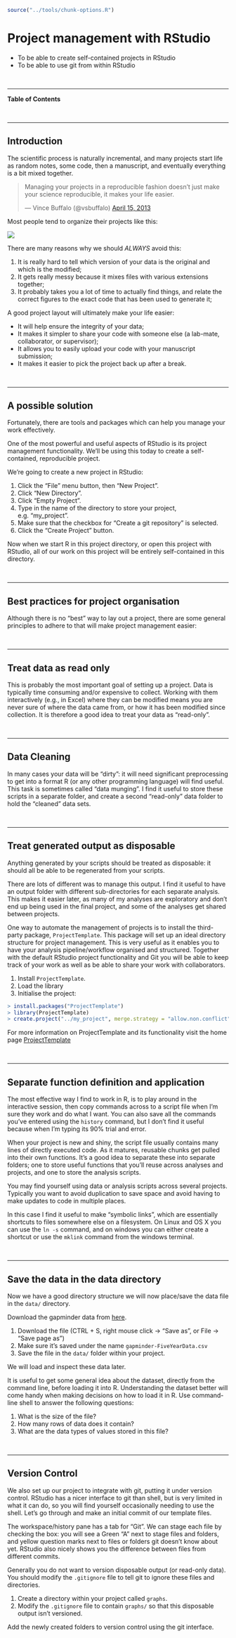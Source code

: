 
```r
source("../tools/chunk-options.R")
```

# Project management with RStudio

<!--sec data-title="Learning Objectives" data-id="obj" data-show=true data-collapse=false ces-->

* To be able to create self-contained projects in RStudio
* To be able to use git from within RStudio

<!--endsec-->

<br>

---

**Table of Contents**

<!-- toc -->

<br>

---

## Introduction

The scientific process is naturally incremental, and many projects
start life as random notes, some code, then a manuscript, and
eventually everything is a bit mixed together.

<blockquote class="twitter-tweet"><p>Managing your projects in a reproducible fashion doesn't just make your science reproducible, it makes your life easier.</p>&mdash; Vince Buffalo (@vsbuffalo) <a href="https://twitter.com/vsbuffalo/status/323638476153167872">April 15, 2013</a></blockquote>
<script async src="//platform.twitter.com/widgets.js" charset="utf-8"></script>

Most people tend to organize their projects like this:

![](images/bad_layout.png)

There are many reasons why we should *ALWAYS* avoid this:

1. It is really hard to tell which version of your data is
the original and which is the modified;
2. It gets really messy because it mixes files with various
extensions together;
3. It probably takes you a lot of time to actually find
things, and relate the correct figures to the exact code
that has been used to generate it;

A good project layout will ultimately make your life easier:

* It will help ensure the integrity of your data;
* It makes it simpler to share your code with someone else
(a lab-mate, collaborator, or supervisor);
* It allows you to easily upload your code with your manuscript submission;
* It makes it easier to pick the project back up after a break.

<br>

---

## A possible solution

Fortunately, there are tools and packages which can help you manage your work effectively.

One of the most powerful and useful aspects of RStudio is its project management
functionality. We'll be using this today to create a self-contained, reproducible
project.

<!--sec data-title="Challenge 1: Creating a self-contained project" data-id="ch1" data-show=true data-collapse=false ces-->

We're going to create a new project in RStudio:

1. Click the "File" menu button, then "New Project".
2. Click "New Directory".
3. Click "Empty Project".
4. Type in the name of the directory to store your project, e.g. "my_project".
5. Make sure that the checkbox for "Create a git repository" is selected.
6. Click the "Create Project" button.

<!--endsec-->

Now when we start R in this project directory, or open this project with RStudio,
all of our work on this project will be entirely self-contained in this directory.

<br>

---

## Best practices for project organisation

Although there is no "best" way to lay out a project, there are some general
principles to adhere to that will make project management easier:

<br>

---

## Treat data as read only

This is probably the most important goal of setting up a project. Data is
typically time consuming and/or expensive to collect. Working with them
interactively (e.g., in Excel) where they can be modified means you are never
sure of where the data came from, or how it has been modified since collection.
It is therefore a good idea to treat your data as "read-only".

<br>

---

## Data Cleaning

In many cases your data will be "dirty": it will need significant preprocessing
to get into a format R (or any other programming language) will find useful. This
task is sometimes called "data munging". I find it useful to store these scripts
in a separate folder, and create a second "read-only" data folder to hold the
"cleaned" data sets.

<br>

---

## Treat generated output as disposable

Anything generated by your scripts should be treated as disposable: it should
all be able to be regenerated from your scripts.

There are lots of different was to manage this output. I find it useful to
have an output folder with different sub-directories for each separate
analysis. This makes it easier later, as many of my analyses are exploratory
and don't end up being used in the final project, and some of the analyses
get shared between projects.

<!--sec data-title="Tip: ProjectTemplate - a possible solution" data-id="tip1" data-show=true data-collapse=true ces-->

One way to automate the management of projects is to install the third-party package, `ProjectTemplate`. This package will set up an ideal directory structure for project management. This is very useful as it enables you to have your analysis pipeline/workflow organised and structured. Together with the default RStudio project functionality and Git you will be able to keep track of your work as well as be able to share your work with collaborators.

1. Install `ProjectTemplate`.
2. Load the library
3. Initialise the project:

```r
> install.packages("ProjectTemplate")
> library(ProjectTemplate)
> create.project("../my_project", merge.strategy = "allow.non.conflict")
```

For more information on ProjectTemplate and its functionality visit the home page [ProjectTemplate](http://projecttemplate.net/index.html)

<!--endsec-->

<br>

---

## Separate function definition and application

The most effective way I find to work in R, is to play around in the interactive
session, then copy commands across to a script file when I'm sure they work and
do what I want. You can also save all the commands you've entered using the
`history` command, but I don't find it useful because when I'm typing its 90%
trial and error.

When your project is new and shiny, the script file usually contains many lines
of directly executed code. As it matures, reusable chunks get pulled into their
own functions. It's a good idea to separate these into separate folders; one
to store useful functions that you'll reuse across analyses and projects, and
one to store the analysis scripts.

<!--sec data-title="Tip: Avoiding duplication" data-id="tip2" data-show=true data-collapse=true ces-->

You may find yourself using data or analysis scripts across several projects. Typically you want to avoid duplication to save space and avoid having to make updates to code in multiple places.

In this case I find it useful to make "symbolic links", which are essentially shortcuts to files somewhere else on a filesystem. On Linux and OS X you can use the `ln -s` command, and on windows you can either create a shortcut or use the `mklink` command from the windows terminal.

<!--endsec-->

<br>

---

## Save the data in the data directory

Now we have a good directory structure we will now place/save the data file in the `data/` directory.

<!--sec data-title="Challenge 2" data-id="ch2" data-show=true data-collapse=false ces-->

Download the gapminder data from [here](https://raw.githubusercontent.com/resbaz/r-novice-gapminder-files/master/data/gapminder-FiveYearData.csv).

1. Download the file (CTRL + S, right mouse click -> "Save as", or File -> "Save page as")
2. Make sure it's saved under the name `gapminder-FiveYearData.csv`
3. Save the file in the `data/` folder within your project.

We will load and inspect these data later.

<!--endsec-->

<!--sec data-title="Challenge 3" data-id="obj" data-show=true data-collapse=false ces-->

It is useful to get some general idea about the dataset, directly from the command line, before loading it into R. Understanding the dataset better will come handy when making decisions on how to load it in R. Use command-line shell to answer the following questions:

1. What is the size of the file?
2. How many rows of data does it contain?
3. What are the data types of values stored in this file?

<!--endsec-->

<br>

---

## Version Control

We also set up our project to integrate with git, putting it under version control.
RStudio has a nicer interface to git than shell, but is very limited in what it can
do, so you will find yourself occasionally needing to use the shell. Let's go
through and make an initial commit of our template files.

The workspace/history pane has a tab for "Git". We can stage each file by checking the box:
you will see a Green "A" next to stage files and folders, and yellow question marks next to
files or folders git doesn't know about yet. RStudio also nicely shows you the difference
between files from different commits.

<!--sec data-title="Tip: Versioning disposable output" data-id="tip3" data-show=true data-collapse=true ces-->

Generally you do not want to version disposable output (or read-only data). You should modify the `.gitignore` file to tell git to ignore these files and directories.

<!--endsec-->

<!--sec data-title="Challenge 4" data-id="ch4" data-show=true data-collapse=false ces-->

1. Create a directory within your project called `graphs`.
2. Modify the `.gitignore` file to contain `graphs/` so that this disposable output isn't versioned.

Add the newly created folders to version control using the git interface.

<!--endsec-->
